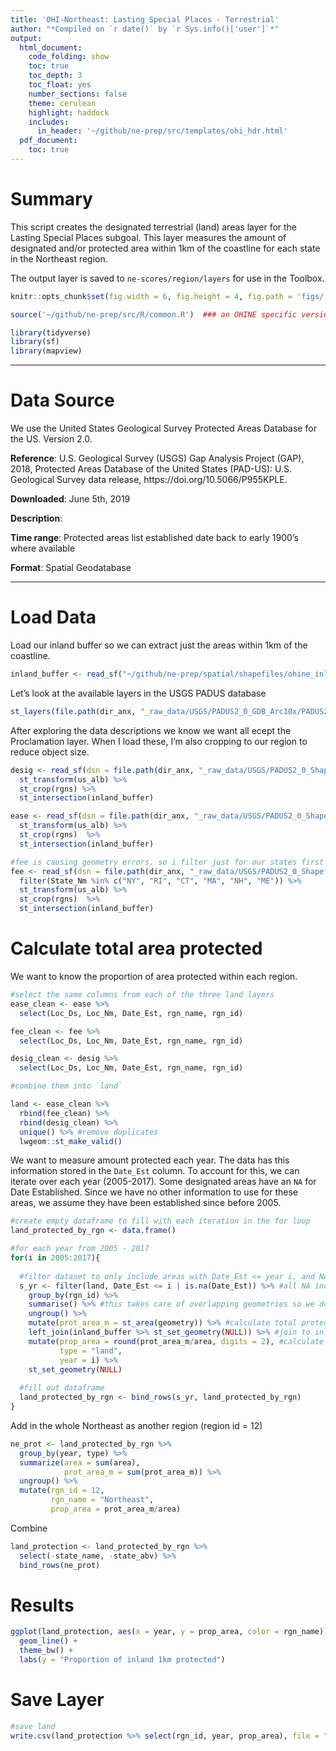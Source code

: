 ```yaml
---
title: 'OHI-Northeast: Lasting Special Places - Terrestrial'
author: "*Compiled on `r date()` by `r Sys.info()['user']`*"
output: 
  html_document:
    code_folding: show
    toc: true
    toc_depth: 3
    toc_float: yes
    number_sections: false
    theme: cerulean
    highlight: haddock
    includes: 
      in_header: '~/github/ne-prep/src/templates/ohi_hdr.html'
  pdf_document:
    toc: true
---
```


# Summary
This script creates the designated terrestrial (land) areas layer for the Lasting Special Places subgoal. This layer measures the amount of designated and/or protected area within 1km of the coastline for each state in the Northeast region.

The output layer is saved to `ne-scores/region/layers` for use in the Toolbox.

``` r
knitr::opts_chunk$set(fig.width = 6, fig.height = 4, fig.path = 'figs/', message = FALSE, warning = FALSE)

source('~/github/ne-prep/src/R/common.R')  ### an OHINE specific version of common.R

library(tidyverse)
library(sf)
library(mapview)
```


***

# Data Source 

We use the United States Geological Survey Protected Areas Database for the US. Version 2.0.

**Reference**: 
U.S. Geological Survey (USGS) Gap Analysis Project (GAP), 2018, Protected Areas Database of the United States (PAD-US): U.S. Geological Survey data release, https://doi.org/10.5066/P955KPLE.

**Downloaded**: June 5th, 2019

**Description**:  

**Time range**: Protected areas list established date back to early 1900's where available

**Format**:  Spatial Geodatabase


***

# Load Data

Load our inland buffer so we can extract just the areas within 1km of the coastline.
```r
inland_buffer <- read_sf("~/github/ne-prep/spatial/shapefiles/ohine_inland_1km.shp")
```

Let's look at the available layers in the USGS PADUS database

```r
st_layers(file.path(dir_anx, "_raw_data/USGS/PADUS2_0_GDB_Arc10x/PADUS2_0.gdb"))
```

After exploring the data descriptions we know we want all ecept the Proclamation layer. When I load these, I'm also cropping to our region to reduce object size.

```r
desig <- read_sf(dsn = file.path(dir_anx, "_raw_data/USGS/PADUS2_0_Shapefiles/PADUS2_0Designation.shp")) %>%
  st_transform(us_alb) %>%
  st_crop(rgns) %>%
  st_intersection(inland_buffer)

ease <- read_sf(dsn = file.path(dir_anx, "_raw_data/USGS/PADUS2_0_Shapefiles/PADUS2_0Easement.shp")) %>%
  st_transform(us_alb) %>%
  st_crop(rgns)  %>%
  st_intersection(inland_buffer)

#fee is causing geometry errors. so i filter just for our states first and the error goes away. The error must exist outside or region of interest
fee <- read_sf(dsn = file.path(dir_anx, "_raw_data/USGS/PADUS2_0_Shapefiles/PADUS2_0Fee.shp")) %>%
  filter(State_Nm %in% c("NY", "RI", "CT", "MA", "NH", "ME")) %>%
  st_transform(us_alb) %>%
  st_crop(rgns)  %>%
  st_intersection(inland_buffer)
```

# Calculate total area protected

We want to know the proportion of area protected within each region. 
```r
#select the same columns from each of the three land layers
ease_clean <- ease %>%
  select(Loc_Ds, Loc_Nm, Date_Est, rgn_name, rgn_id)

fee_clean <- fee %>%
  select(Loc_Ds, Loc_Nm, Date_Est, rgn_name, rgn_id)

desig_clean <- desig %>%
  select(Loc_Ds, Loc_Nm, Date_Est, rgn_name, rgn_id)

#combine them into `land`

land <- ease_clean %>%
  rbind(fee_clean) %>%
  rbind(desig_clean) %>%
  unique() %>% #remove duplicates
  lwgeom::st_make_valid()
```

We want to measure amount protected each year. The data has this information stored in the `Date_Est` column. To account for this, we can iterate over each year (2005-2017). Some designated areas have an `NA` for Date Established. Since we have no other information to use for these areas, we assume they have been established since before 2005.

```r
#create empty dataframe to fill with each iteration in the for loop
land_protected_by_rgn <- data.frame()

#for each year from 2005 - 2017
for(i in 2005:2017){
  
  #filter dataset to only include areas with Date_Est <= year i, and NAs
  s_yr <- filter(land, Date_Est <= i | is.na(Date_Est)) %>% #all NA included as well
    group_by(rgn_id) %>%
    summarise() %>% #this takes care of overlapping geometries so we don't double count areas
    ungroup() %>%
    mutate(prot_area_m = st_area(geometry)) %>% #calculate total protected area
    left_join(inland_buffer %>% st_set_geometry(NULL)) %>% #join to inland buffer 
    mutate(prop_area = round(prot_area_m/area, digits = 2), #calculate proportion of land in 1km region protected
           type = "land",
           year = i) %>%
    st_set_geometry(NULL)
  
  #fill out dataframe
  land_protected_by_rgn <- bind_rows(s_yr, land_protected_by_rgn)
}
```

 Add in the whole Northeast as another region (region id = 12)
 
```r

ne_prot <- land_protected_by_rgn %>%
  group_by(year, type) %>%
  summarize(area = sum(area),
            prot_area_m = sum(prot_area_m)) %>%
  ungroup() %>%
  mutate(rgn_id = 12,
         rgn_name = "Northeast",
         prop_area = prot_area_m/area)

```
 
Combine

```r
land_protection <- land_protected_by_rgn %>%
  select(-state_name, -state_abv) %>%
  bind_rows(ne_prot)
```


# Results

```r
ggplot(land_protection, aes(x = year, y = prop_area, color = rgn_name)) +
  geom_line() +
  theme_bw() +
  labs(y = "Proportion of inland 1km protected")
```


# Save Layer

```r
#save land
write.csv(land_protection %>% select(rgn_id, year, prop_area), file = "~/github/ne-scores/region/layers/lsp_protected_land.csv")
```






